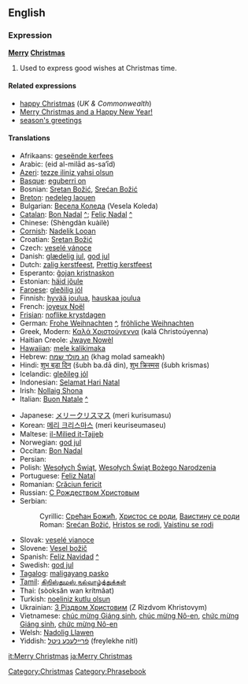 ==English==

===Expression===
'''[[Merry]] [[Christmas]]'''

# Used to express good wishes at Christmas time.

====Related expressions====
{{rfc-header|Related expressions}}
*[[happy Christmas]] (''UK & Commonwealth'')
*[[Merry Christmas and a Happy New Year!]]
*[[season's greetings]]

====Translations====
{{top}}
*Afrikaans: [[geseënde kerfees]]
*Arabic: {{ARchar|[[عيد الميلاد السعيد]]}} (eid al-milād as-sa‘īd)
*[[Azeri]]: [[tezze iliniz yahsi olsun]]
*[[Basque]]: [[eguberri on]]
*Bosnian: [[Sretan Božić#Bosnian|Sretan Božić]], [[Srećan Božić#Bosnian|Srećan Božić]]
*[[Breton]]: [[nedeleg laouen]]
*Bulgarian: [[Весела Коледа]] (Vesela Koleda)
*[[Catalan]]: [[Bon Nadal]] [[:ca:Bon Nadal|^]]; [[Feliç Nadal]] [[:ca:Feliç Nadal|^]]
*Chinese: {{zh-ts|聖誕快樂|圣诞快乐}} (Shèngdàn kuàilè)
*[[Cornish]]: [[Nadelik Looan]]
*Croatian: [[Sretan Božić#Croatian|Sretan Božić]]
*Czech: [[veselé vánoce]]
*Danish: [[glædelig jul]], [[god jul]]
*Dutch: [[zalig kerstfeest]], [[Prettig kerstfeest]]
*Esperanto: [[ĝojan kristnaskon]]
*Estonian: [[häid jõule]]
*[[Faroese]]: [[gleðilig jól]]
*Finnish: [[hyvää joulua]], [[hauskaa joulua]]
*French: [[joyeux Noël]]
*[[Frisian]]: [[noflike krystdagen]]
*German: [[Frohe Weihnachten]] [[:de:Frohe Weihnachten|^]], [[fröhliche Weihnachten]]
*Greek, Modern: [[Καλά Χριστούγεννα]] (kalá Christoúyenna)
*Haitian Creole: [[Jwaye Nowèl]]
*[[Hawaiian]]: [[mele kalikimaka]]
*Hebrew: [[חג מולד שמח]] (khag molad sameakh)
*Hindi: [[शुभ बड़ा दिन]] (šubh ba.dā din), [[शुभ क्रिस्मस]] (šubh krismas)
*Icelandic: [[gleðileg jól]]
*Indonesian: [[Selamat Hari Natal]]
*Irish: [[Nollaig Shona]]
*Italian: [[Buon Natale]] [[:it:Buon Natale|^]]
{{mid}}
*Japanese: [[メリークリスマス]] (meri kurisumasu)
*Korean: [[메리 크리스마스]] (meri keuriseumaseu)
*Maltese: [[il-Milied it-Tajjeb]]
*Norwegian: [[god jul]]
*Occitan: [[Bon Nadal]]
*Persian: {{FAchar|[[میلاد مسیح مبارک باد]]}}
*Polish: [[Wesołych Świąt]], [[Wesołych Świąt Bożego Narodzenia]]
*Portuguese: [[Feliz Natal]]
*Romanian: [[Crăciun fericit]]
*Russian: [[С Рождеством Христовым]]
*Serbian:
*:Cyrillic: [[Срећан Божић#Serbian|Срећан Божић]], [[Христос се роди#Serbian|Христос се роди]], [[Ваистину се роди#Serbian|Ваистину се роди]]
*:Roman: [[Srećan Božić#Serbian|Srećan Božić]], [[Hristos se rodi#Serbian|Hristos se rodi]], [[Vaistinu se rodi#Serbian|Vaistinu se rodi]]
*Slovak: [[veselé vianoce]]
*Slovene: [[Vesel božič]]
*Spanish: [[Feliz Navidad]] [[:es:Feliz Navidad|^]]
*Swedish: [[god jul]]
*[[Tagalog]]: [[maligayang pasko]]
*[[Tamil]]: [[கிறிஸ்துமஸ் நல்வாழ்த்துக்கள்]]
*Thai: {{THchar|[[สุขสันต์วันคริสต์มาส]]}} (sòoksăn wan krítmâat)
*Turkish: [[noeliniz kutlu olsun]]
*Ukrainian: [[З Різдвом Христовим]] (Z Rizdvom Khristovym)
*Vietnamese: [[chúc mừng Giáng sinh]], [[chúc mừng Nô-en]], [[chức mừng Giáng sinh]], [[chức mừng Nô-en]]
*Welsh: [[Nadolig Llawen]]
*Yiddish: [[פֿרײלעכע ניטל]] (freylekhe nitl)
{{bottom}}

[[Category:Christmas]]
[[Category:Phrasebook]]

[[it:Merry Christmas]]
[[ja:Merry Christmas]]